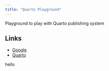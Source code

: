 ```yaml
---
title: "Quarto Playground"
---
```


Playground to play with Quarto publishing system

## Links

* [Google](https//google.com/)
* [Quarto](https://quarto.org/)

hello
